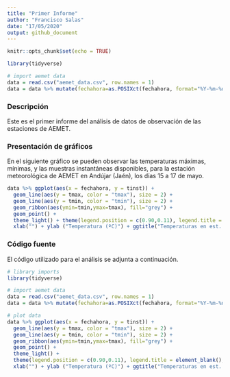 ```yaml
---
title: "Primer Informe"
author: "Francisco Salas"
date: "17/05/2020"
output: github_document
---
```


```r
knitr::opts_chunk$set(echo = TRUE)
```

```r
library(tidyverse)

# import aemet data
data = read.csv("aemet_data.csv", row.names = 1)
data = data %>% mutate(fechahora=as.POSIXct(fechahora, format="%Y-%m-%d %H:%M:%S"))
```


### Descripción

Este es el primer informe del análisis de datos de observación de las estaciones de AEMET.


### Presentación de gráficos

En el siguiente gráfico se pueden observar las temperaturas máximas, mínimas, y las muestras instantáneas disponibles, para la estación meteorológica de AEMET en Andújar (Jaén),  los días 15 a 17 de mayo.

```r
data %>% ggplot(aes(x = fechahora, y = tinst)) + 
  geom_line(aes(y = tmax, color = "tmax"), size = 2) + 
  geom_line(aes(y = tmin, color = "tmin"), size = 2) + 
  geom_ribbon(aes(ymin=tmin,ymax=tmax), fill="grey") + 
  geom_point() + 
  theme_light() + theme(legend.position = c(0.90,0.11), legend.title = element_blank(), legend.background = element_blank()) +  
  xlab("") + ylab ("Temperatura (ºC)") + ggtitle("Temperaturas en est. AEMET Andújar")
```


### Código fuente

El código utilizado para el análisis se adjunta a continuación.

```r
# library imports
library(tidyverse)

# import aemet data
data = read.csv("aemet_data.csv", row.names = 1)
data = data %>% mutate(fechahora=as.POSIXct(fechahora, format="%Y-%m-%d %H:%M:%S"))

# plot data
data %>% ggplot(aes(x = fechahora, y = tinst)) + 
  geom_line(aes(y = tmax, color = "tmax"), size = 2) + 
  geom_line(aes(y = tmin, color = "tmin"), size = 2) + 
  geom_ribbon(aes(ymin=tmin,ymax=tmax), fill="grey") + 
  geom_point() + 
  theme_light() + 
  theme(legend.position = c(0.90,0.11), legend.title = element_blank(), legend.background = element_blank()) +  
  xlab("") + ylab ("Temperatura (ºC)") + ggtitle("Temperaturas en est. AEMET Andújar")

```

